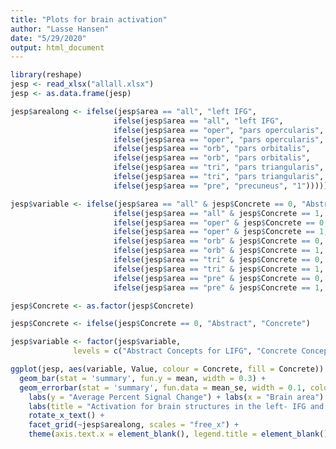 ```yaml
---
title: "Plots for brain activation"
author: "Lasse Hansen"
date: "5/29/2020"
output: html_document
---
```


```r
library(reshape)
jesp <- read_xlsx("allall.xlsx")
jesp <- as.data.frame(jesp)
```

```r
jesp$arealong <- ifelse(jesp$area == "all", "left IFG",
                       ifelse(jesp$area == "all", "left IFG",
                       ifelse(jesp$area == "oper", "pars opercularis",
                       ifelse(jesp$area == "oper", "pars opercularis",
                       ifelse(jesp$area == "orb", "pars orbitalis",
                       ifelse(jesp$area == "orb", "pars orbitalis",
                       ifelse(jesp$area == "tri", "pars triangularis",
                       ifelse(jesp$area == "tri", "pars triangularis",
                       ifelse(jesp$area == "pre", "precuneus", "1")))))))))

jesp$variable <- ifelse(jesp$area == "all" & jesp$Concrete == 0, "Abstract Concepts for LIFG",
                       ifelse(jesp$area == "all" & jesp$Concrete == 1, "Concrete Concepts for LIFG",
                       ifelse(jesp$area == "oper" & jesp$Concrete == 0, "Abstract Concepts for p. opercularis",
                       ifelse(jesp$area == "oper" & jesp$Concrete == 1, "Concrete Concepts for p. opercularis",
                       ifelse(jesp$area == "orb" & jesp$Concrete == 0, "Abstract Concepts for p. orbitalis",
                       ifelse(jesp$area == "orb" & jesp$Concrete == 1, "Concrete Concepts for p. orbitalis",
                       ifelse(jesp$area == "tri" & jesp$Concrete == 0, "Abstract Concepts for p. triangularis",
                       ifelse(jesp$area == "tri" & jesp$Concrete == 1, "Concrete Concepts for p. triangularis",
                       ifelse(jesp$area == "pre" & jesp$Concrete == 0, "Abstract Concepts for precuneus",
                       ifelse(jesp$area == "pre" & jesp$Concrete == 1, "Concrete Concepts for precuneus","1"))))))))))
```

```r
jesp$Concrete <- as.factor(jesp$Concrete)

jesp$Concrete <- ifelse(jesp$Concrete == 0, "Abstract", "Concrete")
```


```r

jesp$variable <- factor(jesp$variable, 
              levels = c("Abstract Concepts for LIFG", "Concrete Concepts for LIFG", "Abstract Concepts for p. opercularis", "Concrete Concepts for p. opercularis", "Abstract Concepts for p. orbitalis", "event", "Concrete Concepts for p. orbitalis", "Abstract Concepts for p. triangularis", "Concrete Concepts for p. triangularis", "Abstract Concepts for precuneus", "Concrete Concepts for precuneus"))
```

```r
ggplot(jesp, aes(variable, Value, colour = Concrete, fill = Concrete)) +
  geom_bar(stat = 'summary', fun.y = mean, width = 0.3) + 
  geom_errorbar(stat = 'summary', fun.data = mean_se, width = 0.1, colour = 'black') + 
    labs(y = "Average Percent Signal Change") + labs(x = "Brain area") +
    labs(title = "Activation for brain structures in the left- IFG and precuneus") + 
    rotate_x_text() + 
    facet_grid(~jesp$arealong, scales = "free_x") + 
    theme(axis.text.x = element_blank(), legend.title = element_blank(), strip.text.x = element_text(vjust = 0)) 
```


